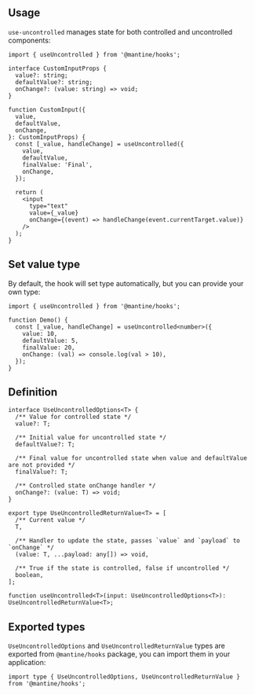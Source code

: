 

## Usage

`use-uncontrolled` manages state for both controlled and uncontrolled components:

```tsx
import { useUncontrolled } from '@mantine/hooks';

interface CustomInputProps {
  value?: string;
  defaultValue?: string;
  onChange?: (value: string) => void;
}

function CustomInput({
  value,
  defaultValue,
  onChange,
}: CustomInputProps) {
  const [_value, handleChange] = useUncontrolled({
    value,
    defaultValue,
    finalValue: 'Final',
    onChange,
  });

  return (
    <input
      type="text"
      value={_value}
      onChange={(event) => handleChange(event.currentTarget.value)}
    />
  );
}
```

## Set value type

By default, the hook will set type automatically, but you can provide your own type:

```tsx
import { useUncontrolled } from '@mantine/hooks';

function Demo() {
  const [_value, handleChange] = useUncontrolled<number>({
    value: 10,
    defaultValue: 5,
    finalValue: 20,
    onChange: (val) => console.log(val > 10),
  });
}
```

## Definition

```tsx
interface UseUncontrolledOptions<T> {
  /** Value for controlled state */
  value?: T;

  /** Initial value for uncontrolled state */
  defaultValue?: T;

  /** Final value for uncontrolled state when value and defaultValue are not provided */
  finalValue?: T;

  /** Controlled state onChange handler */
  onChange?: (value: T) => void;
}

export type UseUncontrolledReturnValue<T> = [
  /** Current value */
  T,

  /** Handler to update the state, passes `value` and `payload` to `onChange` */
  (value: T, ...payload: any[]) => void,

  /** True if the state is controlled, false if uncontrolled */
  boolean,
];

function useUncontrolled<T>(input: UseUncontrolledOptions<T>): UseUncontrolledReturnValue<T>;
```

## Exported types

`UseUncontrolledOptions` and `UseUncontrolledReturnValue` types are exported from `@mantine/hooks` package,
you can import them in your application:

```tsx
import type { UseUncontrolledOptions, UseUncontrolledReturnValue } from '@mantine/hooks';
```
